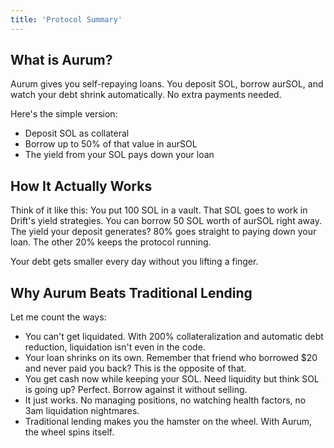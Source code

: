 ```yaml
---
title: 'Protocol Summary'
---
```


## What is Aurum?
Aurum gives you self-repaying loans. You deposit SOL, borrow aurSOL, and watch your debt shrink automatically. No extra payments needed.

Here's the simple version:

- Deposit SOL as collateral
- Borrow up to 50% of that value in aurSOL
- The yield from your SOL pays down your loan

## How It Actually Works

Think of it like this: You put 100 SOL in a vault. That SOL goes to work in Drift's yield strategies. You can borrow 50 SOL worth of aurSOL right away. The yield your deposit generates? 80% goes straight to paying down your loan. The other 20% keeps the protocol running.

Your debt gets smaller every day without you lifting a finger.

## Why Aurum Beats Traditional Lending

Let me count the ways:
- You can't get liquidated. With 200% collateralization and automatic debt reduction, liquidation isn't even in the code.
- Your loan shrinks on its own. Remember that friend who borrowed $20 and never paid you back? This is the opposite of that.
- You get cash now while keeping your SOL. Need liquidity but think SOL is going up? Perfect. Borrow against it without selling.
- It just works. No managing positions, no watching health factors, no 3am liquidation nightmares.
- Traditional lending makes you the hamster on the wheel. With Aurum, the wheel spins itself.
